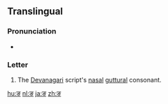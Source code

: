 {{also|ड|ड़|इ}}
{{Devanagari character info|hex=919|name=DEVANAGARI LETTER NGA|image=[[File:Deva-ङ-order.gif|100px]]}}
==Translingual==

===Pronunciation===
* {{IPA|/ŋə/|lang=mul}} {{i|may vary by language}}

===Letter===
{{mul-deva|ṅa}}

# The [[Devanagari]] script's [[nasal]] [[guttural]] consonant.

[[hu:ङ]]
[[nl:ङ]]
[[ja:ङ]]
[[zh:ङ]]